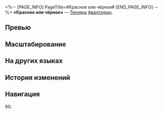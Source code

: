 <%-- [PAGE_INFO]
PageTitle=#Красное или чёрное#
[END_PAGE_INFO] --%>
{{Навык Инфобокс
|Название         = Красное или чёрное
|Изображение      = Навык Красное или чёрное.png
|Персонаж         = Авантюрин
|Тип              = Техника
|Тэг              = Защита
|УронСтойк        = 
|ЭнергияГен       = 
|Энергия          = 
|Длительность     = 
|Описание         = Использование техники даёт 1 из указанных эффектов:<br />гарантированный шанс получить повышение защиты на 24%;<br />высокий шанс получить повышение защиты на 36%;<br />низкий шанс получить повышение защиты на 60%.<br />При повторном использовании сохраняется эффект с самым высоким значением.<br />В начале следующего боя защита всех союзников повышается на соответствующую величину на 3 хода.
|Свойство1        = 
|Масштабирование1 = 
}}
'''«Красное или чёрное»''' — [[Техника]] [[Авантюрин]].

==Превью==
{{Превью
|Файл = Красное или чёрное Превью
}}

==Масштабирование==


==На других языках==
{{На других языках
|en   = The Red or the Black
|zhs  = 红黑之间
|zht  = 紅黑之間
|ja   = {{Rubi|赤|あか}}と{{Rubi|黒|くろ}}の{{Rubi|狭間|はざま}}で
|ko   = 빨강과 검정 사이
|es   = Rojo o negro
|fr   = Rouge ou noir
|ru   = Красное или чёрное
|th   = The Red or the Black
|vi   = Đỏ Hay Là Đen
|de   = Zwischen Rot und Schwarz
|id   = The Red or the Black
|pt   = O Vermelho ou o Preto
}}

==История изменений==
{{История изменений|3.5}}

==Навигация==
{{Навык Навбокс|Авантюрин}}

[[en:]]
